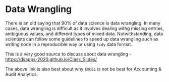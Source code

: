 # Data Wrangling

There is an old saying that 90% of data science is data wrangling. In many cases, data wrangling is difficult as it involves dealing withg missing entries, ambiguous values, and different types of mixed data. Notwithstanding, data scientists can follow some guidelines to speed up data wrangling such as writing code in a reproducible way or using `tidy` data format. 


This is a very good source to discuss about data wrangling - <https://dsapps-2020.github.io/Class_Slides/>

The above link is also best about why `EXCEL` is not be best for Accounting & Audit Analytics. 
